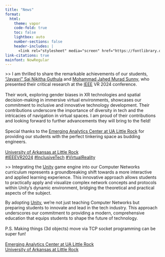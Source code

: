 ```yaml
---
title: "News"
format:
  html:
    theme: vapor
    code-fold: true
    toc: false
    lightbox: auto
    number-sections: false
    header-includes: |
      <link rel="stylesheet" media="screen" href="https://fontlibrary.org//face/now" type="text/css"/>
link-citations: true
mainfont: NowRegular
---
```


::: {#news0}
\>\> I am thrilled to share the remarkable achievements of our students, ["Jayasri" Sai Nikitha Guthula](https://www.linkedin.com/in/ACoAACe8gl4B4UEQd5VKFiHMlqP6V9clU8PTF_g) and [Mohammad Jahed Murad Sunny](https://www.linkedin.com/in/ACoAAB2UKjgB8f9FPaUiNA1STJtBV5DF4cnvjO8), who presented their critical research at the [IEEE](https://www.linkedin.com/company/ieee/) VR 2024 conference.\
\
Their work, exploring gender biases in XR technologies and spatial decision-making in immersive virtual environments, showcases our commitment to inclusive and innovative technology development. Their contributions underscore the importance of diversity in tech and the intricacies of navigation in virtual spaces. I am proud of their contributions and looking forward to further advancements they will bring to the field!\
\
Special thanks to the [Emerging Analytics Center at UA Little Rock](https://www.linkedin.com/company/eac-ua-little-rock/) for providing our students with the perfect tinkering space as budding engineers.\
\
[University of Arkansas at Little Rock](https://www.linkedin.com/company/university-of-arkansas-at-little-rock/)\
[#IEEEVR2024](https://www.linkedin.com/feed/hashtag/?keywords=ieeevr2024&highlightedUpdateUrns=urn%3Ali%3Aactivity%3A7175506199956627457) [#InclusiveTech](https://www.linkedin.com/feed/hashtag/?keywords=inclusivetech&highlightedUpdateUrns=urn%3Ali%3Aactivity%3A7175506199956627457) [#VirtualReality](https://www.linkedin.com/feed/hashtag/?keywords=virtualreality&highlightedUpdateUrns=urn%3Ali%3Aactivity%3A7175506199956627457)
:::

::: {#news1}
\>\> Integrating the [Unity](https://www.linkedin.com/company/unity/) game engine into our Computer Networks curriculum represents a groundbreaking shift towards a more interactive and applied learning experience. This innovative approach allows students to practically apply and visualize complex network concepts and protocols within Unity's dynamic environment, bridging the theoretical and practical aspects of the subject.

By adopting [Unity](https://www.linkedin.com/company/unity/), we're not just teaching Computer Networks but preparing students to innovate and lead in the tech industry. This approach underscores our commitment to providing a modern, comprehensive education that equips students to shape the future of technology.\
\
P.S. Making things (3d objects) move via TCP socket programming can be super fun!\
\
[Emerging Analytics Center at UA Little Rock](https://www.linkedin.com/company/eac-ua-little-rock/)\
[University of Arkansas at Little Rock](https://www.linkedin.com/company/university-of-arkansas-at-little-rock/)
:::
